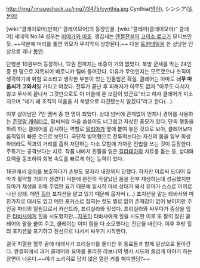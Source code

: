 http://img7.imageshack.us/img7/3475/cynthia.jpg
Cynthia([[영어]]), シンシア([[일본어]])

[wiki:"클레이모어(만화)" 클레이모어]의 등장인물. [wiki:"클레어(클레이모어)" 클레어] 세대의 No.14 성우는 [[미야가와 미호]]. 생김새는 [[엔젤전설]]의 [[코이소 료코]]가 모티브인 듯. ~~덕분에 머리를 풀면 외모가 무지막지 상향된다.~~ 다운 [[트윈테일]]을 한 상냥한 인상으로 꽤나 [[동안]]. 

단행본 10권부터 등장하나, 12권 전까지는 비중이 거의 없었다. 북방 군세를 막는 24인 중 한 명으로 지목되어 베로니카 팀에 들어갔다. 이유가 무엇인지는 모르겠으나 조직이 생각하기에 위험 요소라고 생각한 부분이 있는 인물임은 확실. 클레어는 아마도 '''너무 마음씨가 고와서'''일 거라고 여겼다. 전투가 끝난 후 피해자가 아무도 없자 "아무도 다치지 않고 무사히 끝나서 그것만으로도 이 마을에 온 보람이 있군요"라고 하자 클레어가 미소지으며 "네가 왜 조직의 미움을 사 북방으로 파견됐는지 알겠다"라고 한다(...).

이후 살아남은 7인 멤버 중 한 명이 되었다. 상대 넘버에 관계없이 언제나 경어를 사용하는 [[존댓말 캐릭터]]로, 말씨처럼 마음 씀씀이도 너그럽고 자상한 풍모가 있다. 단독 행동을 하려 하는 클레어를 감시하는 역할로 [[밀리아]]가 옆에 붙여 놓은 것으로 보아, 클레어보다 움직임이 빠른 것으로 보인다. 극단적 방어형으로 전투력보다는 자신의 몸을 일부 희생하더라도 적과의 거리를 좁혀 처단하는 다소 모험에 가까운 전법을 쓰는 것이 등장한다. 주특기는 공격보다는 치료. 작품 내에서 왼팔을 잃은 [[갈라테아]]의 치료를 돕는 등, 상대와 요력을 동조하여 회복 속도를 빠르게 하는 능력이 있다.

18권에서 [[유마]]를 보호하다가 손발도 모자라 내장까지 당했다. 하지만 이로써 드디어 유마가 활약할 기회가 생겼다! 덕분에 완전히 작살났던 몸을 전부 재생하는데 성공했지만 유마가 재생을 위해 주입한 요기 때문에 일시적 마비 상태가 돼서 유마가 스스로 미끼로 나선 상태. 메인 [[힐러]] 포지션을 맡고 있기 때문에 옵저버 (...) 포지션을 맡는 타바사와 마찬가지로 대사도 없고 메인 포커스로 잡히는 컷도 별로 없어 존재감이 없어 보이지만 주인공 파티의 일원으로서 카산드라, 프리실라와 맞섰다. 프리실라와 싸우다가 중상을 입은 [[타바사]]에게 힐을 시도했지만...[[지못미]] 타바사에게 힐을 시도한 이후 또 팔이 잘린 클레어의 팔을 붙여 주고, 클레어는 이미 힘을 다 소모했다는 진단을 내린다. 이후 후방 힐러 포지션을 포기하고 전선으로 나서서 싸우기 시작한다.

결국 치열한 혈투 끝에 테레사가 프리실라를 물리친 후 동료들과 함께 일상으로 돌아간다. 완결화에서 과거 클레어와 요마를 물리친 라보나의 병사 시드와 즐겁게 이야기 하는 장면이 나온다.~~야기 노리히로 답지 않은 열린 커플 해피엔딩?~~
